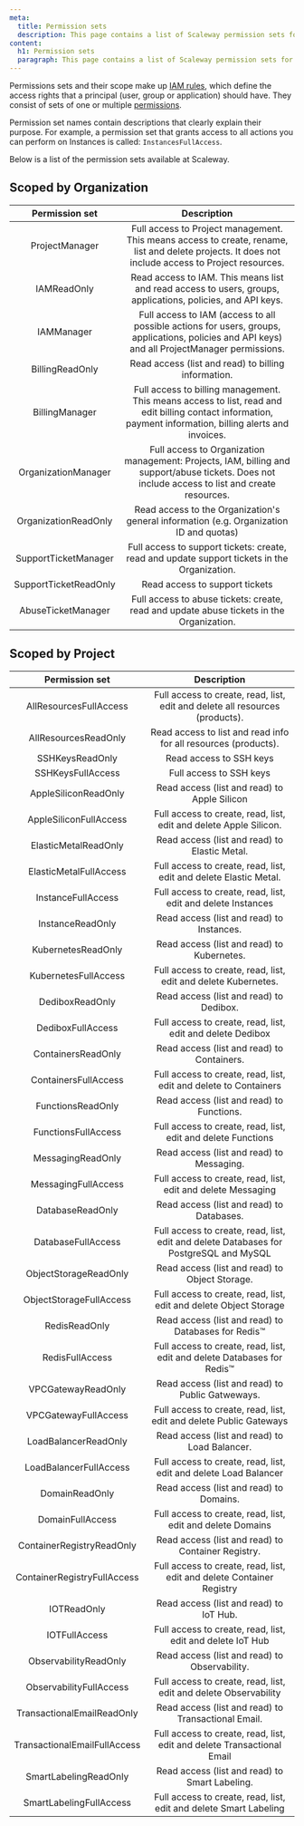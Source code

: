 ```yaml
---
meta:
  title: Permission sets
  description: This page contains a list of Scaleway permission sets for IAM.
content:
  h1: Permission sets
  paragraph: This page contains a list of Scaleway permission sets for IAM.
---
```


Permissions sets and their scope make up [IAM rules](identity-and-access-management/iam/concepts/#rule), which define the access rights that a principal (user, group or application) should have. They consist of sets of one or multiple [permissions](identity-and-access-management/iam/concepts/#permission). 

Permission set names contain descriptions that clearly explain their purpose. For example, a permission set that grants access to all actions you can perform on Instances is called: `InstancesFullAccess`.

Below is a list of the permission sets available at Scaleway.

## Scoped by Organization

| Permission set                                                                                                                                        | Description                                                                                                                                        |
:----------------------------------------------------------------------------------------------------------------------------------------------------------: | :--------------------------------------------------------------------------------------------------------------------------------------------------: |
| ProjectManager                                                                                                                                             | Full access to Project management. This means access to create, rename, list and delete projects. It does not include access to Project resources. |
| IAMReadOnly                  | Read access to IAM. This means list and read access to users, groups, applications, policies, and API keys.                                                |
| IAMManager                   | Full access to IAM (access to all possible actions for users, groups, applications, policies and API keys) and all ProjectManager permissions.              |
| BillingReadOnly              | Read access (list and read) to billing information.                                                                                                        |
| BillingManager               | Full access to billing management. This means access to list, read and edit billing contact information, payment information, billing alerts and invoices. |
| OrganizationManager          | Full access to Organization management: Projects, IAM, billing and support/abuse tickets. Does not include access to list and create resources.                          |
| OrganizationReadOnly         | Read access to the Organization's general information (e.g. Organization ID and quotas)                                                                    |
| SupportTicketManager         | Full access to support tickets: create, read and update support tickets in the Organization.                                                               |
| SupportTicketReadOnly        | Read access to support tickets                                                                                                                             |
| AbuseTicketManager           | Full access to abuse tickets: create, read and update abuse tickets in the Organization.                                                                   |

## Scoped by Project

| Permission set               | Description                                                                           |
| :--------------------------: | :-----------------------------------------------------------------------------------: |
| AllResourcesFullAccess       | Full access to create, read, list, edit and delete all resources (products).          |
| AllResourcesReadOnly         | Read access to list and read info for all resources (products).                       |
| SSHKeysReadOnly              | Read access to SSH keys                                                               |
| SSHKeysFullAccess            | Full access to SSH keys                                                               |
| AppleSiliconReadOnly         | Read access (list and read) to Apple Silicon                                          |
| AppleSiliconFullAccess       | Full access to create, read, list, edit and delete Apple Silicon.                     |
| ElasticMetalReadOnly         | Read access (list and read) to Elastic Metal.                                         |
| ElasticMetalFullAccess       | Full access to create, read, list, edit and delete Elastic Metal.                     |
| InstanceFullAccess           | Full access to create, read, list, edit and delete Instances                          |
| InstanceReadOnly             | Read access (list and read) to Instances.                                             |
| KubernetesReadOnly           | Read access (list and read) to Kubernetes.                                            |
| KubernetesFullAccess         | Full access to create, read, list, edit and delete Kubernetes.                         |
| DediboxReadOnly              | Read access (list and read) to Dedibox.                                               |
| DediboxFullAccess            | Full access to create, read, list, edit and delete Dedibox                            |
| ContainersReadOnly           | Read access (list and read) to Containers.                                            |
| ContainersFullAccess         | Full access to create, read, list, edit and delete to Containers                      |
| FunctionsReadOnly            | Read access (list and read) to Functions.                                             |
| FunctionsFullAccess          | Full access to create, read, list, edit and delete Functions                          |
| MessagingReadOnly            | Read access (list and read) to Messaging.                                             |
| MessagingFullAccess          | Full access to create, read, list, edit and delete Messaging                          |
| DatabaseReadOnly             | Read access (list and read) to Databases.                                             |
| DatabaseFullAccess           | Full access to create, read, list, edit and delete Databases for PostgreSQL and MySQL |
| ObjectStorageReadOnly        | Read access (list and read) to Object Storage.                                        |
| ObjectStorageFullAccess      | Full access to create, read, list, edit and delete Object Storage                     |
| RedisReadOnly                | Read access (list and read) to Databases for Redis™                                   |
| RedisFullAccess              | Full access to create, read, list, edit and delete Databases for Redis™               |
| VPCGatewayReadOnly           | Read access (list and read) to Public Gatweways.                                      |
| VPCGatewayFullAccess         | Full access to create, read, list, edit and delete Public Gateways                    |
| LoadBalancerReadOnly         | Read access (list and read) to Load Balancer.                                         |
| LoadBalancerFullAccess       | Full access to create, read, list, edit and delete Load Balancer                      |
| DomainReadOnly               | Read access (list and read) to Domains.                                               |
| DomainFullAccess             | Full access to create, read, list, edit and delete Domains                            |
| ContainerRegistryReadOnly    | Read access (list and read) to Container Registry.                                    |
| ContainerRegistryFullAccess  | Full access to create, read, list, edit and delete Container Registry                 |
| IOTReadOnly                  | Read access (list and read) to IoT Hub.                                               |
| IOTFullAccess                | Full access to create, read, list, edit and delete IoT Hub                            |
| ObservabilityReadOnly        | Read access (list and read) to Observability.                                         |
| ObservabilityFullAccess      | Full access to create, read, list, edit and delete Observability                      |
| TransactionalEmailReadOnly   | Read access (list and read) to Transactional Email.                                   |
| TransactionalEmailFullAccess | Full access to create, read, list, edit and delete Transactional Email                |
| SmartLabelingReadOnly        | Read access (list and read) to Smart Labeling.                                        |
| SmartLabelingFullAccess      | Full access to create, read, list, edit and delete Smart Labeling                     |